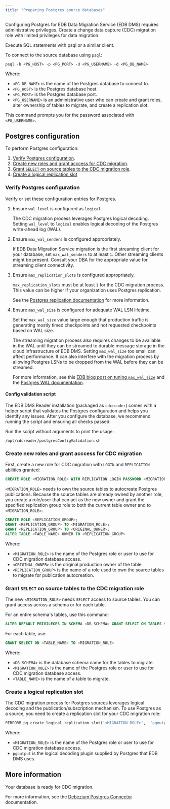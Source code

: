 ```yaml
---
title: "Preparing Postgres source databases"
---
```


<div id="preparing_postgres_sources" class="registered_link"></div>

Configuring Postgres for EDB Data Migration Service (EDB DMS) requires administrative privileges. Create a change data capture (CDC) migration role with limited privileges for data migration.

Execute SQL statements with psql or a similar client.

To connect to the source database using `psql`:

```shell
psql -h <PG_HOST> -p <PG_PORT> -U <PG_USERNAME> -d <PG_DB_NAME>
```

Where:
 - `<PG_DB_NAME>` is the name of the Postgres database to connect to.
 - `<PG_HOST>` is the Postgres database host.
 - `<PG_PORT>` is the Postgres database port.
 - `<PG_USERNAME>` is an administrative user who can create and grant roles, alter ownership of tables to migrate, and create a replication slot.

This command prompts you for the password associated with `<PG_USERNAME>`.

## Postgres configuration

To perform Postgres configuration:
1. [Verify Postgres configuration](#verify-postgres-configuration).
1. [Create new roles and grant acccess for CDC migration](#create-new-roles-and-grant-acccess-for-cdc-migration).
1. [Grant `SELECT` on source tables to the CDC migration role](#grant-select-on-source-tables-to-the-cdc-migration-role).
1. [Create a logical replication slot](#create-a-logical-replication-slot)

### Verify Postgres configuration

Verify or set these configuration entries for Postgres.

1. Ensure `wal_level` is configured as `logical`.

    The CDC migration process leverages Postgres logical decoding. Setting `wal_level` to `logical` enables logical decoding of the Postgres write-ahead log (WAL).

2. Ensure `max_wal_senders` is configured appropriately.

    If EDB Data Migration Service migration is the first streaming client for your database, set `max_wal_senders` to at least `1`. Other streaming clients might be present. Consult your DBA for the appropriate value for streaming client connectivity.

3. Ensure `max_replication_slots` is configured appropriately.

    `max_replication_slots` must be at least `1` for the CDC migration process. This value can be higher if your organization uses Postgres replication.

    See the [Postgres replication documentation](https://www.postgresql.org/docs/current/runtime-config-replication.html) for more information.

4. Ensure `max_wal_size` is configured for adequate WAL LSN lifetime.

    Set the `max_wal_size` value large enough that production traffic is generating mostly timed checkpoints and not requested checkpoints based on WAL size.

    The streaming migration process also requires changes to be available in the WAL until they can be streamed to durable message storage in the cloud infrastructure of EDB DMS. Setting `max_wal_size` too small can affect performance. It can also interfere with the migration process by allowing Postgres LSNs to be dropped from the WAL before they can be streamed.

    For more information, see this [EDB blog post on tuning `max_wal_size`](https://www.enterprisedb.com/blog/tuning-maxwalsize-postgresql) and the [Postgres WAL documentation](https://www.postgresql.org/docs/current/wal-configuration.html).

#### Config validation script

The EDB DMS Reader installation (packaged as `cdcreader`) comes with a helper script that validates the Postgres configuration and helps you identify any issues. After you configure the database, we recommend running the script and ensuring all checks passed.

Run the script without arguments to print the usage:

```shell
/opt/cdcreader/postgresConfigValidation.sh
```

### Create new roles and grant acccess for CDC migration

First, create a new role for CDC migration with `LOGIN` and `REPLICATION` abilities granted:

```sql
CREATE ROLE <MIGRATION_ROLE> WITH REPLICATION LOGIN PASSWORD <MIGRATION_ROLE_PASSWORD>;
```

`<MIGRATION_ROLE>` needs to own the source tables to autocreate Postgres publications. Because the source tables are already owned by another role, you create a role/user that can act as the new owner and grant the specified replication group role to both the current table owner and to `<MIGRATION_ROLE>`:

```sql
CREATE ROLE <REPLICATION_GROUP>;
GRANT <REPLICATION_GROUP> TO <MIGRATION_ROLE>;
GRANT <REPLICATION_GROUP> TO <ORIGINAL_OWNER>;
ALTER TABLE <TABLE_NAME> OWNER TO <REPLICATION_GROUP>
```

Where:

 - `<MIGRATION_ROLE>` is the name of the Postgres role or user to use for CDC migration database access.
 - `<ORIGINAL_OWNER>` is the original production owner of the table.
 - `<REPLICATION_GROUP>` is the name of a role used to own the source tables to migrate for publication autocreation.

### Grant `SELECT` on source tables to the CDC migration role

The new `<MIGRATION_ROLE>` needs `SELECT` access to source tables. You can grant access across a schema
or for each table.

For an entire schema's tables, use this command:

```sql
ALTER DEFAULT PRIVILEGES IN SCHEMA <DB_SCHEMA> GRANT SELECT ON TABLES to <MIGRATION_ROLE>
```

For each table, use:

```sql
GRANT SELECT ON <TABLE_NAME> TO <MIGRATION_ROLE>
```

Where:
 - `<DB_SCHEMA>` is the database schema name for the tables to migrate.
 - `<MIGRATION_ROLE>` is the name of the Postgres role or user to use for CDC migration database access.
 - `<TABLE_NAME>` is the name of a table to migrate.

### Create a logical replication slot

The CDC migration process for Postgres sources leverages logical decoding and the publication/subscription mechanism. To use Postgres as a source, you need to create a replication slot for your CDC migration role:

```sql
PERFORM pg_create_logical_replication_slot('<MIGRATION_ROLE>',  'pgoutput');
```

Where:
 - `<MIGRATION_ROLE>` is the name of the Postgres role or user to use for CDC migration database access.
 - `pgoutput` is the logical decoding plugin supplied by Postgres that EDB DMS uses.

## More information

Your database is ready for CDC migration.

For more information, see the [Debezium Postgres Connector](https://debezium.io/documentation/reference/stable/connectors/postgresql.html) documentation.
